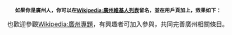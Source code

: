 <small><center><b>如果你是廣州人，你可以在[[Wikipedia:廣州維基人列表|Wikipedia:廣州維基人列表]]留名，並在用戶頁加上{{tl|User Guangzhou}}，效果如下：</b></center></small>
{{User Guangzhou}}
{{clear}}
也歡迎參觀[[Wikipedia:廣州專題|Wikipedia:廣州專題]]，有興趣者可加入參與，共同完善廣州相關條目。